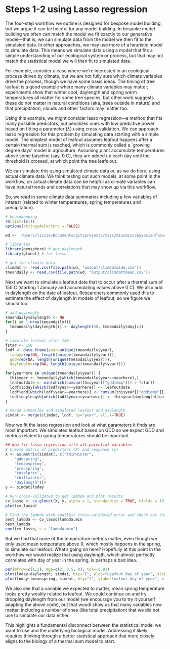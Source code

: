 # Steps 1-2 using Lasso regression 

The four-step workflow we outline is designed for bespoke model building, but we argue it can be helpful for any model building. In bespoke model building we often can match the model we fit exactly to our generative model---that is, we can simulate data from the model we then fit to the simulated data. In other approaches, we may use more of a heuristic model to simulate data. This means we simulate data using a model that fits a simple understanding of our ecological system or process, but that may not match the statistical model we will then fit to simulated data. 

For example, consider a case where we're interested in an ecological process driven by climate, but we are not fully sure which climate variables drive the process, though we have some basic ideas. The timing of tree leafout is a good example where many climate variables may matter; experiments show that winter cool, daylength and spring warm temperatures all matter for some tree species, but other work suggests these do not matter in natural conditions (aka, trees outside in nature) and that precipitation, clouds and other factors may matter too. 

Using this example, we might consider lasso regression---a method that fits many possible predictors, but penalizes ones with low predictive power based on fitting a parameter ($\lambda$) using cross-validation. We can approach lasso regression for this problem by simulating data starting with a simple model. The simplest model of leafout assumes leafout happens after a certain thermal sum is reached, which is commonly called a `growing degree days' model in agriculture. Assuming plant accumulate temperatures above some baseline (say, 0 C), they are added up each day until the threshold is crossed, at which point the tree leafs out. 

We can simulate this using simulated climate data or, as we do here, using actual climate data. We think testing out such models, at some point in the workflow, on actual climate data can be helpful as climate variables can have natural trends and correlations that may show up via this workflow. 

So, we read in some climate data summaries including a few variables of interest (related to winter temperatures, spring temperatures and precipitation).

```r
# housekeeping
rm(list=ls()) 
options(stringsAsFactors = FALSE)

wd <- '/Users/lizzie/Documents/git/projects/misc/miscmisc/bayesianflows/examples/lasso'

# libraries
library(geosphere) # get daylength
library(glmnet) # for lasso

# get the climate data 
climdat <- read.csv(file.path(wd, "output/climdatwide.csv"))
tmeandaily <- read.csv(file.path(wd, "output/climdattmean.csv"))
```

Next we want to simulate a leafout date that to occur after a thermal sum of 150 C (starting 1 January and accumulating values above 0 C). We also add in daylength on the date of leafout. Researchers commonly used this to estimate the effect of daylength in models of leafout, so we figure we should too. 

```r
# add daylength
tmeandaily$daylength <- NA
for(i in 1:nrow(tmeandaily)){
  tmeandaily$daylength[i] <- daylength(50, tmeandaily$doy[i])
}

# simulate leafout after 150 
fstar <- 150
lodf <- data.frame(year=unique(tmeandaily$year), 
  loday=rep(NA, length(unique(tmeandaily$year))),
  gdd=rep(NA, length(unique(tmeandaily$year))), 
  daylength=rep(NA, length(unique(tmeandaily$year))))

for(yearhere in unique(tmeandaily$year)) {
  thisyear <- tmeandaily[which(tmeandaily$year==yearhere),]
  leafoutdate <- min(which(cumsum(thisyear[["gddtemp"]]) > fstar))
  lodf$loday[which(lodf$year==yearhere)] <- leafoutdate
  lodf$gdd[which(lodf$year==yearhere)] <- cumsum(thisyear[["gddtemp"]])[leafoutdate]
  lodf$daylength[which(lodf$year==yearhere)] <- thisyear$daylength[leafoutdate]
}

# merge summaries and simulated leafout and daylength
simdat <- merge(climdat, lodf, by="year", all.x=TRUE)
```

Now we fit the lasso regression and look at what parameters it finds are most important. We simulated leafout based on GDD so we expect GDD and metrics related to spring temperatures should be important.

```r
## Now fit lasso regression with all potential variables 
# Create matrix of predictors (X) and response (y)
X <- as.matrix(simdat[, c("tminwinter",  
	"gddspring",  
	"tmeanspring",
	"precspring", 
	"totalprec", 
	"chillwinter",
	"daylength")])
y <- simdat$loday

# Run cross-validated to get lambda and plot results
cv_lasso <- cv.glmnet(X, y, alpha = 1, standardize = TRUE, nfolds = 10)
plot(cv_lasso)

# Find the lambda with smallest cross-validated error and check out the coefficients
best_lambda <- cv_lasso$lambda.min
best_lambda
coef(cv_lasso, s = "lambda.min")
```

But we find that none of the temperature metrics matter, even though we only used mean temperature above 0, which mostly happens in the spring, to simulate our leafout. What's going on here? Hopefully at this point in the workflow we would realize that using daylength, which almost perfectly correlates with day of year in the spring, is perhaps a bad idea. 

```r
par(mfrow=c(1,2), mgp=c(2, 0.5, 0), tck=-0.01)
plot(loday~daylength, simdat, bty="l", ylab="Leafout day of year", xlab="Daylength")
plot(loday~tmeanspring, simdat, bty="l", ylab="Leafout day of year", xlab="Mean spring temperature")
```

We also see that a variable we expected to matter, mean spring temperature looks pretty weakly related to leafout. We could continue on and try dropping daylength from our model (we encourage you to try it yourself adapting the above code), but that woudl show us that many variables now matter, including a number of ones (like total precipitation) that we did not use to simulate our data either. 

This highlights a fundamental disconnect between the statistical model we want to use and the underlying biological model. Addressing it likely requires thinking through a better statistical approach that more closely aligns to the biology of a thermal sum model to start. 
